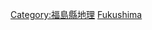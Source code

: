 {{日本行政區劃分類導航|山峰}}
{{Commonscat|Mountains of Fukushima prefecture}}

[[Category:福島縣地理|Category:福島縣地理]]
[[Category:日本各都道府縣山峰|Fukushima]]